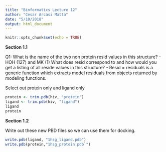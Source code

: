 ```yaml
---
title: "Binformatics Lecture 12"
author: "Cesar Arcasi Matta"
date: "5/10/2018"
output: html_document
---
```


```r
knitr::opts_chunk$set(echo = TRUE)
```

**Section 1.1**

Q1: What is the name of the two non protein resid values in this structure?     - HOH (127) and MK (1)
What does resid correspond to and how would you get a listing of all reside values in this structure?
    - Resid = residuals is a generic function which extracts model residuals from objects returned by modeling functions.

Select out protein only and ligand only
```r
protein <- trim.pdb(hiv, "protein")
ligand <- trim.pdb(hiv, "ligand")
ligand
protein
```

  
**Section 1.2**

Write out these new PBD files so we can use them for docking.

```r
write.pdb(ligand, "1hsg_ligand.pdb")
write.pdb(protein,"1hsg_protein.pdb`")  
```



